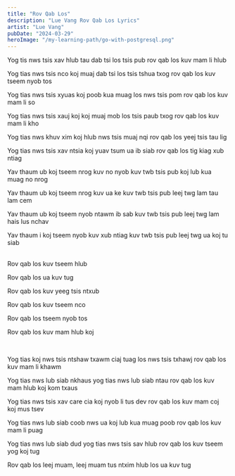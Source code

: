 ```yaml
---
title: "Rov Qab Los"
description: "Lue Vang Rov Qab Los Lyrics"
artist: "Lue Vang"
pubDate: "2024-03-29"
heroImage: "/my-learning-path/go-with-postgresql.png"
---
```


Yog tis nws tsis xav hlub tau dab tsi los tsis pub rov qab los kuv mam li hlub

Yog tias nws tsis nco koj muaj dab tsi los tsis tshua txog rov qab los kuv tseem nyob tos

Yog tias nws tsis xyuas koj poob kua muag los nws tsis pom rov qab los kuv mam li so

Yog tias nws tsis xauj koj koj muaj mob los tsis paub txog rov qab los kuv mam li kho

Yog tias nws khuv xim koj hlub nws tsis muaj nqi rov qab los yeej tsis tau lig

Yog tias nws tsis xav ntsia koj yuav tsum ua ib siab rov qab los tig kiag xub ntiag

Yav thaum ub koj tseem nrog kuv no nyob kuv twb tsis pub koj lub kua muag no nrog

Yav thaum ub koj tseem nrog kuv ua ke kuv twb tsis pub leej twg lam tau lam cem

Yav thaum ub koj tseem nyob ntawm ib sab kuv twb tsis pub leej twg lam hais lus nchav

Yav thaum i koj tseem nyob kuv xub ntiag kuv twb tsis pub leej twg ua koj tu siab

<br />
Rov qab los kuv tseem hlub

Rov qab los ua kuv tug

Rov qab los kuv yeeg tsis ntxub

Rov qab los kuv tseem nco

Rov qab los tseem nyob tos

Rov qab los kuv mam hlub koj

<br />

Yog tias koj nws tsis ntshaw txawm ciaj tuag los nws tsis txhawj rov qab los kuv mam li khawm

Yog tias nws lub siab nkhaus yog tias nws lub siab ntau rov qab los kuv mam hlub koj kom txaus

Yog tias nws tsis xav care cia koj nyob li tus dev rov qab los kuv mam coj koj mus tsev

Yog tias nws lub siab coob nws ua koj lub kua muag poob rov qab los kuv mam li puag

Yog tias nws lub siab dud yog tias nws tsis sav hlub rov qab los kuv tseem yog koj tug

Rov qab los leej muam, leej muam tus ntxim hlub los ua kuv tug
